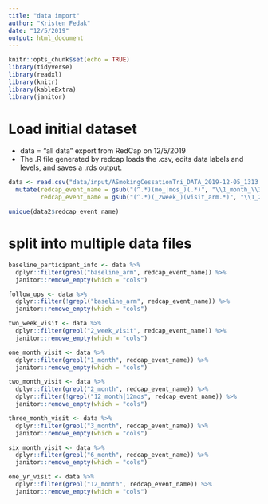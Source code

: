 ```yaml
---
title: "data import"
author: "Kristen Fedak"
date: "12/5/2019"
output: html_document
---
```


```r
knitr::opts_chunk$set(echo = TRUE)
library(tidyverse)
library(readxl)
library(knitr)
library(kableExtra)
library(janitor)
```

# Load initial dataset 

* data = "all data" export from RedCap on 12/5/2019
* The .R file generated by redcap loads the .csv, edits data labels and levels, and saves a .rds output. 

```r
data <- read.csv("data/input/ASmokingCessationTri_DATA_2019-12-05_1313.csv") %>%
  mutate(redcap_event_name = gsub("(^.*)(mo_|mos_)(.*)", "\\1_month_\\3", redcap_event_name),
         redcap_event_name = gsub("(^.*)(_2week_)(visit_arm.*)", "\\1_2_week_\\3", redcap_event_name))

unique(data2$redcap_event_name)
```

# split into multiple data files

```r
baseline_participant_info <- data %>%
  dplyr::filter(grepl("baseline_arm", redcap_event_name)) %>%
  janitor::remove_empty(which = "cols")

follow_ups <- data %>%
  dplyr::filter(!grepl("baseline_arm", redcap_event_name)) %>%
  janitor::remove_empty(which = "cols")

two_week_visit <- data %>%
  dplyr::filter(grepl("2_week_visit", redcap_event_name)) %>%
  janitor::remove_empty(which = "cols")

one_month_visit <- data %>%
  dplyr::filter(grepl("1_month", redcap_event_name)) %>%
  janitor::remove_empty(which = "cols")

two_month_visit <- data %>%
  dplyr::filter(grepl("2_month", redcap_event_name)) %>%
  dplyr::filter(!grepl("12_month|12mos", redcap_event_name)) %>%
  janitor::remove_empty(which = "cols")

three_month_visit <- data %>%
  dplyr::filter(grepl("3_month", redcap_event_name)) %>%
  janitor::remove_empty(which = "cols")

six_month_visit <- data %>%
  dplyr::filter(grepl("6_month", redcap_event_name)) %>%
  janitor::remove_empty(which = "cols")

one_yr_visit <- data %>%
  dplyr::filter(grepl("12_month", redcap_event_name)) %>%
  janitor::remove_empty(which = "cols")

```

